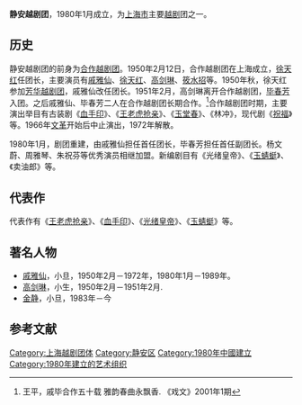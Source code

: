 '''静安越剧团'''，1980年1月成立，为[[上海市|上海市]]主要[[越剧|越剧]]团之一。

== 历史 ==
静安越剧团的前身为[[合作越剧团|合作越剧团]]。1950年2月12日，合作越剧团在上海成立，[[徐天红|徐天红]]任团长，主要演员有[[戚雅仙|戚雅仙]]、[[徐天红|徐天红]]、[[高剑琳|高剑琳]]、[[筱水招|筱水招]]等。1950年秋，徐天红参加[[芳华越剧团|芳华越剧团]]，戚雅仙改任团长。1951年2月，高剑琳离开合作越剧团，[[毕春芳|毕春芳]]入团。之后戚雅仙、毕春芳二人在合作越剧团长期合作。<ref>王平，戚毕合作五十载 雅韵春曲永飘香. 《戏文》2001年1期 </ref>合作越剧团时期，主要演出举目有古装剧《[[血手印|血手印]]》、《[[王老虎抢亲|王老虎抢亲]]》、《[[玉堂春|玉堂春]]》、《林冲》，现代剧《[[祝福|祝福]]》等。1966年[[文革|文革]]开始后中止演出，1972年解散。

1980年1月，剧团重建，由戚雅仙担任首任团长，毕春芳担任首任副团长。杨文蔚、周雅琴、朱祝芬等优秀演员相继加盟。新编剧目有《光绪皇帝》、《[[玉蜻蜓|玉蜻蜓]]》、《卖油郎》等。

== 代表作 ==
代表作有《[[王老虎抢亲|王老虎抢亲]]》、《[[血手印|血手印]]》、《[[光绪皇帝|光绪皇帝]]》、《[[玉蜻蜓|玉蜻蜓]]》等。

== 著名人物 ==
* [[戚雅仙|戚雅仙]]，小旦，1950年2月－1972年，1980年1月－1989年。
* [[高剑琳|高剑琳]]，小生，1950年2月－1951年2月.
* [[金静|金静]]，小旦，1983年－今

== 参考文献 ==
{{Reflist}}

[[Category:上海越剧团体|Category:上海越剧团体]]
[[Category:静安区|Category:静安区]]
[[Category:1980年中國建立|Category:1980年中國建立]]
[[Category:1980年建立的艺术组织|Category:1980年建立的艺术组织]]